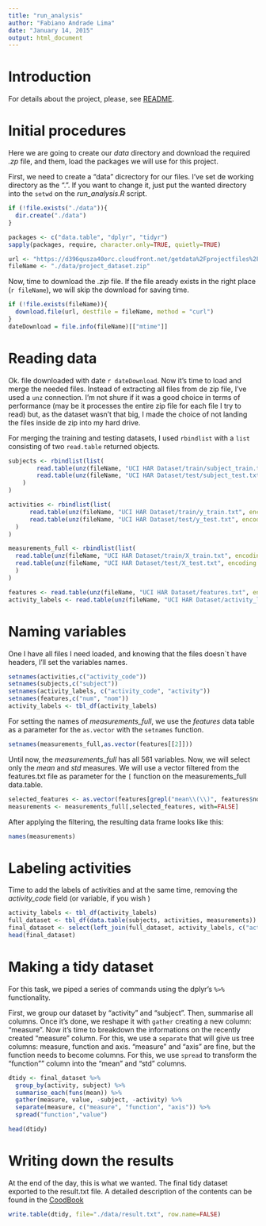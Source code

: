 ```yaml
---
title: "run_analysis"
author: "Fabiano Andrade Lima"
date: "January 14, 2015"
output: html_document
---
```

# Introduction 

For details about the project, please, see [README](./README.md).

# Initial procedures

Here we are going to create our *data* directory and download the required *.zp* file, and them, load the packages we will use for this project.

First, we need to create a "data" dicrectory for our files. I've set de working directory as the ".". If you want to change it, just put the wanted directory into the `setwd` on the *run_analysis.R* script.

```r
if (!file.exists("./data")){
  dir.create("./data")
}

packages <- c("data.table", "dplyr", "tidyr")
sapply(packages, require, character.only=TRUE, quietly=TRUE)

url <- "https://d396qusza40orc.cloudfront.net/getdata%2Fprojectfiles%2FUCI%20HAR%20Dataset.zip"
fileName <- "./data/project_dataset.zip"
```


Now, time to download the *.zip* file. If the file aready exists in the right place (`r fileName`), we will skip the download for saving time.

```r
if (!file.exists(fileName)){
  download.file(url, destfile = fileName, method = "curl")
}
dateDownload = file.info(fileName)[["mtime"]]
```

# Reading data

Ok. file downloaded with date `r dateDownload`. Now it's time to load and merge the needed files. Instead of extracting all files from de zip file, I've used a `unz` connection. I'm not shure if it was a good choice in terms of performance (may be it processes the entire zip file for each file I try to read) but, as the dataset wasn't that big, I made the choice of not landing the files inside de zip into my hard drive.

For merging the training and testing datasets, I used `rbindlist` with a `list` consisting of two `read.table` returned objects.

```r
subjects <- rbindlist(list(
        read.table(unz(fileName, "UCI HAR Dataset/train/subject_train.txt", encoding = getOption("encoding"))),
        read.table(unz(fileName, "UCI HAR Dataset/test/subject_test.txt", encoding = getOption("encoding")))
    )
)

activities <- rbindlist(list(
      read.table(unz(fileName, "UCI HAR Dataset/train/y_train.txt", encoding = getOption("encoding"))),
      read.table(unz(fileName, "UCI HAR Dataset/test/y_test.txt", encoding = getOption("encoding")))
  )
)

measurements_full <- rbindlist(list(
  read.table(unz(fileName, "UCI HAR Dataset/train/X_train.txt", encoding = getOption("encoding"))),
  read.table(unz(fileName, "UCI HAR Dataset/test/X_test.txt", encoding = getOption("encoding")))
  )
)

features <- read.table(unz(fileName, "UCI HAR Dataset/features.txt", encoding = getOption("encoding")))
activity_labels <- read.table(unz(fileName, "UCI HAR Dataset/activity_labels.txt", encoding = getOption("encoding")))
```

# Naming variables

One I have all files I need loaded, and knowing that the files doesn`t have headers,  I'll set the variables names.

```r
setnames(activities,c("activity_code")) 
setnames(subjects,c("subject")) 
setnames(activity_labels, c("activity_code", "activity"))
setnames(features,c("num", "nom"))
activity_labels <- tbl_df(activity_labels)
```

For setting the names of *measurements_full*, we use the *features* data table as a parameter for the `as.vector` with the `setnames` function.

```r
setnames(measurements_full,as.vector(features[[2]]))
```

Until now, the *measurements_full* has all 561 variables. Now, we will select only the *mean* and *std* measures. We will use a vector filtered from the features.txt file as parameter for the `[` function on the measurements_full data.table.

```r
selected_features <- as.vector(features[grepl("mean\\(\\)", features$nom) | grepl("std\\(\\)", features$nom),][[2]])
measurements <- measurements_full[,selected_features, with=FALSE]
```

After applying the filtering, the resulting data frame looks like this:

```r
names(measurements)
```

# Labeling activities

Time to add the labels of activities and at the same time, removing the *activity_code* field (or variable, if you wish )

```r
activity_labels <- tbl_df(activity_labels)
full_dataset <- tbl_df(data.table(subjects, activities, measurements))
final_dataset <- select(left_join(full_dataset, activity_labels, c("activity_code"), copy=TRUE),-(activity_code))
head(final_dataset)
```

# Making a tidy dataset

For this task, we piped a series of commands using the dplyr's `%>%` functionality.

First, we group our dataset by "activity" and "subject". Then, summarise all columns. Once it's done, we reshape it with `gather` creating a new column: "measure". Now it's time to breakdown the informations on the recently created "measure" column. For this, we use a `separate` that will give us tree columns: measure, function and axis. "measure" and "axis" are fine, but the function needs to become columns. For this, we use `spread` to transform the "function"" column into the "mean" and "std" columns.

```r
dtidy <- final_dataset %>%
  group_by(activity, subject) %>%
  summarise_each(funs(mean)) %>%
  gather(measure, value, -subject, -activity) %>%
  separate(measure, c("measure", "function", "axis")) %>%
  spread("function","value")

head(dtidy)
```

# Writing down the results

At the end of the day, this is what we wanted. The final tidy dataset exported to the result.txt file. A detailed description of the contents can be found in the [CoodBook](./CodeBook.md)

```r
write.table(dtidy, file="./data/result.txt", row.name=FALSE)
```


